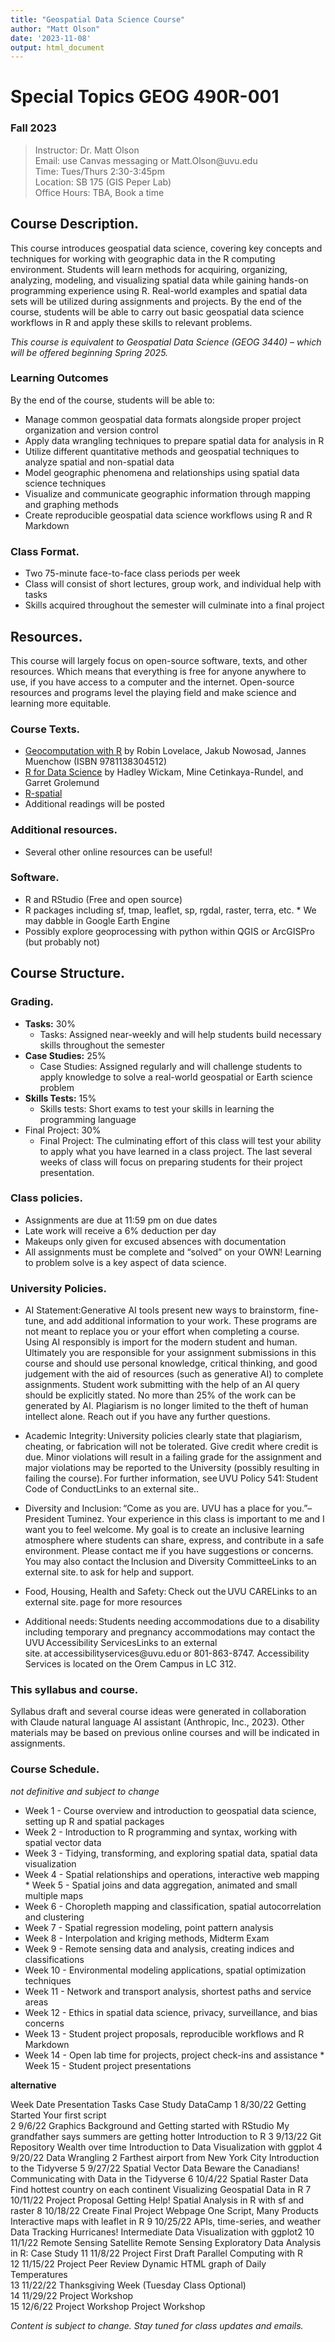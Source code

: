 ```yaml
---
title: "Geospatial Data Science Course"
author: "Matt Olson"
date: '2023-11-08'
output: html_document
---
```

# Special Topics GEOG 490R-001 
### Fall 2023 

> Instructor: Dr. Matt Olson  \
> Email: use Canvas messaging or Matt.Olson@uvu.edu \
> Time: Tues/Thurs 2:30-3:45pm \
> Location: SB 175 (GIS Peper Lab) \
> Office Hours: TBA, Book a time \

## Course Description. 

This course introduces geospatial data science, covering key concepts and techniques for working with geographic data in the R computing environment. Students will learn methods for acquiring, organizing, analyzing, modeling, and visualizing spatial data while gaining hands-on programming experience using R. Real-world examples and spatial data sets will be utilized during assignments and projects. By the end of the course, students will be able to carry out basic geospatial data science workflows in R and apply these skills to relevant problems. 

*This course is equivalent to Geospatial Data Science (GEOG 3440) – which will be offered beginning Spring 2025.*

### Learning Outcomes
By the end of the course, students will be able to: \

* Manage common geospatial data formats alongside proper project organization and version control 
* Apply data wrangling techniques to prepare spatial data for analysis in R 
* Utilize different quantitative methods and geospatial techniques to analyze spatial and non-spatial data 
* Model geographic phenomena and relationships using spatial data science techniques 
* Visualize and communicate geographic information through mapping and graphing methods 
* Create reproducible geospatial data science workflows using R and R Markdown 

### Class Format.  

* Two 75-minute face-to-face class periods per week 
* Class will consist of short lectures, group work, and individual help with tasks 
* Skills acquired throughout the semester will culminate into a final project 

## Resources. 
This course will largely focus on open-source software, texts, and other resources. Which means that everything is free for anyone anywhere to use, if you have access to a computer and the internet. Open-source resources and programs level the playing field and make science and learning more equitable. 

### Course Texts. 
* [Geocomputation with R](https://r.geocompx.org/) by Robin Lovelace, Jakub Nowosad, Jannes Muenchow (ISBN 9781138304512) 
* [R for Data Science](https://r4ds.hadley.nz/) by Hadley Wickam, Mine Cetinkaya-Rundel, and Garret Grolemund 
* [R-spatial](https://r-spatial.org/)
* Additional readings will be posted  

### Additional resources. 
* Several other online resources can be useful! 

### Software. 
* R and RStudio (Free and open source) 
* R packages including sf, tmap, leaflet, sp, rgdal, raster, terra, etc. * We may dabble in Google Earth Engine 
* Possibly explore geoprocessing with python within QGIS or ArcGISPro (but probably not) 

## Course Structure. 

### Grading. 
* **Tasks:** 30%   
  + Tasks: Assigned near-weekly and will help students build necessary skills throughout the semester 
* **Case Studies:** 25% 
  + Case Studies: Assigned regularly and will challenge students to apply knowledge to solve a real-world geospatial or Earth science problem 
* **Skills Tests:** 15% 
  + Skills tests: Short exams to test your skills in learning the programming language 
* Final Project: 30% 
  + Final Project: The culminating effort of this class will test your ability to apply what you have learned in a class project. The last several weeks of class will focus on preparing students for their project presentation.  

### Class policies. 
* Assignments are due at 11:59 pm on due dates 
* Late work will receive a 6% deduction per day 
* Makeups only given for excused absences with documentation 
* All assignments must be complete and “solved” on your OWN! Learning to problem solve is a key aspect of data science. 
 

### University Policies. 

* AI Statement:Generative AI tools present new ways to brainstorm, fine-tune, and add additional information to your work. These programs are not meant to replace you or your effort when completing a course. Using AI responsibly is import for the modern student and human. Ultimately you are responsible for your assignment submissions in this course and should use personal knowledge, critical thinking, and good judgement with the aid of resources (such as generative AI) to complete assignments. Student work submitting with the help of an AI query should be explicitly stated. No more than 25% of the work can be generated by AI. Plagiarism is no longer limited to the theft of human intellect alone. Reach out if you have any further questions. 

* Academic Integrity: University policies clearly state that plagiarism, cheating, or fabrication will not be tolerated. Give credit where credit is due. Minor violations will result in a failing grade for the assignment and major violations may be reported to the University (possibly resulting in failing the course). For further information, see UVU Policy 541: Student Code of ConductLinks to an external site.. 

* Diversity and Inclusion: “Come as you are. UVU has a place for you.”--President Tuminez. Your experience in this class is important to me and I want you to feel welcome. My goal is to create an inclusive learning atmosphere where students can share, express, and contribute in a safe environment. Please contact me if you have suggestions or concerns. You may also contact the Inclusion and Diversity CommitteeLinks to an external site. to ask for help and support. 

* Food, Housing, Health and Safety: Check out the UVU CARELinks to an external site. page for more resources  

* Additional needs: Students needing accommodations due to a disability including temporary and pregnancy accommodations may contact the UVU Accessibility ServicesLinks to an external site. at accessibilityservices@uvu.edu or 801-863-8747. Accessibility Services is located on the Orem Campus in LC 312.  

### This syllabus and course. 

Syllabus draft and several course ideas were generated in collaboration with Claude natural language AI assistant (Anthropic, Inc., 2023). Other materials may be based on previous online courses and will be indicated in assignments. 

### Course Schedule. 

*not definitive and subject to change*

* Week 1 - Course overview and introduction to geospatial data science, setting up R and spatial packages 
* Week 2 - Introduction to R programming and syntax, working with spatial vector data   
* Week 3 - Tidying, transforming, and exploring spatial data, spatial data visualization 
* Week 4 - Spatial relationships and operations, interactive web mapping * Week 5 - Spatial joins and data aggregation, animated and small multiple maps 
* Week 6 - Choropleth mapping and classification, spatial autocorrelation and clustering  
* Week 7 - Spatial regression modeling, point pattern analysis 
* Week 8 - Interpolation and kriging methods, Midterm Exam 
* Week 9 - Remote sensing data and analysis, creating indices and classifications 
* Week 10 - Environmental modeling applications, spatial optimization techniques 
* Week 11 - Network and transport analysis, shortest paths and service areas 
* Week 12 - Ethics in spatial data science, privacy, surveillance, and bias concerns 
* Week 13 - Student project proposals, reproducible workflows and R Markdown 
* Week 14 - Open lab time for projects, project check-ins and assistance * Week 15 - Student project presentations 

**alternative**

Week	Date	Presentation	Tasks	Case Study	DataCamp
1	8/30/22		Getting Started	Your first script	
2	9/6/22		Graphics Background and Getting started with RStudio	My grandfather says summers are getting hotter	Introduction to R
3	9/13/22		Git Repository	Wealth over time	Introduction to Data Visualization with ggplot
4	9/20/22		Data Wrangling 2	Farthest airport from New York City	Introduction to the Tidyverse
5	9/27/22		Spatial Vector Data	Beware the Canadians!	Communicating with Data in the Tidyverse
6	10/4/22		Spatial Raster Data	Find hottest country on each continent	Visualizing Geospatial Data in R
7	10/11/22		Project Proposal	Getting Help!	Spatial Analysis in R with sf and raster
8	10/18/22		Create Final Project Webpage	One Script, Many Products	Interactive maps with leaflet in R
9	10/25/22		APIs, time-series, and weather Data	Tracking Hurricanes!	Intermediate Data Visualization with ggplot2
10	11/1/22		Remote Sensing	Satellite Remote Sensing	Exploratory Data Analysis in R: Case Study
11	11/8/22		Project First Draft	Parallel Computing with R	
12	11/15/22		Project Peer Review	Dynamic HTML graph of Daily Temperatures	
13	11/22/22		Thanksgiving Week (Tuesday Class Optional)		
14	11/29/22		Project Workshop		
15	12/6/22		Project Workshop	Project Workshop	



*Content is subject to change. Stay tuned for class updates and emails.* 

 